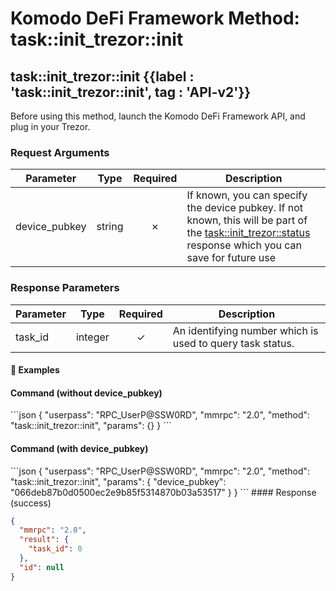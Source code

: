 
# Komodo DeFi Framework Method: task::init\_trezor::init

## task::init\_trezor::init {{label : 'task::init_trezor::init', tag : 'API-v2'}}

Before using this method, launch the Komodo DeFi Framework API, and plug in your Trezor.

### Request Arguments

| Parameter      | Type   | Required | Description                                                                                                                                                                                                                |
| -------------- | ------ | :------: | -------------------------------------------------------------------------------------------------------------------------------------------------------------------------------------------------------------------------- |
| device\_pubkey | string |     ✗    | If known, you can specify the device pubkey. If not known, this will be part of the [task::init\_trezor::status](/komodo-defi-framework/api/v20/utils/task_init_trezor/status/) response which you can save for future use |

### Response Parameters

| Parameter | Type    | Required | Description                                               |
| --------- | ------- | :------: | --------------------------------------------------------- |
| task\_id  | integer |     ✓    | An identifying number which is used to query task status. |

#### 📌 Examples

#### Command (without device\_pubkey)

<CodeGroup title="task::init_trezor::init" tag="POST" label="task::init_trezor::init" mm2MethodDecorate="true">
  ```json
  {
    "userpass": "RPC_UserP@SSW0RD",
    "mmrpc": "2.0",
    "method": "task::init_trezor::init",
    "params": {}
  }
  ```
</CodeGroup>

#### Command (with device\_pubkey)

<CodeGroup title="task::init_trezor::init" tag="POST" label="task::init_trezor::init" mm2MethodDecorate="true">
  ```json
  {
    "userpass": "RPC_UserP@SSW0RD",
    "mmrpc": "2.0",
    "method": "task::init_trezor::init",
    "params": {
      "device_pubkey": "066deb87b0d0500ec2e9b85f5314870b03a53517"
    }
  }
  ```
</CodeGroup>

<CollapsibleSection expandedText="Hide Response" collapsedText="Show Response">
  #### Response (success)

  ```json
  {
    "mmrpc": "2.0",
    "result": {
      "task_id": 0
    },
    "id": null
  }
  ```
</CollapsibleSection>
